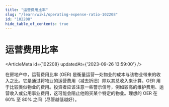 ```yaml
---
title: "运营费用比率"
slug: "/learn/wiki/operating-expense-ratio-102208"
id: "102208"
hide_table_of_contents: true
---
```



# 运营费用比率

<ArticleMeta id={102208} updatedAt={'2023-09-26 13:59:00'} />
<div className='border-solid border-b border-t-0 my-4 border-[var(--ifm-color-gray-300)]' />

在房地产中，运营费用比率 (OER) 是衡量运营一处物业的成本与该物业带来的收入之比。它是通过将物业的运营费用（减去折旧）除以其总收入来计算。OER 用于比较类似物业的费用。投资者应该注意一些警示信号，例如较高的维护费用、运营收入或公用事业费用，这可能会阻止他购买某个特定的物业。理想的 OER 在 60% 至 80% 之间（尽管越低越好）。
